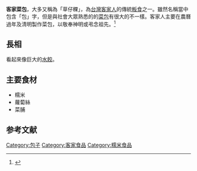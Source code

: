 {{多個問題|
{{inappropriate tone|time=2018-08-10T06:55:02+00:00}}
{{original research|time=2018-08-10T06:55:02+00:00}}
{{Disputed|time=2009-02-10}}
}}
'''客家菜包'''，大多又稱為「草仔粿」，為[[台灣客家人|台灣客家人]]的傳統[[粄食|粄食]]之一。雖然名稱當中包含「包」字，但是與社會大眾熟悉的的[[菜包|菜包]]有很大的不一樣。客家人主要在農曆過年及清明製作菜包，以敬奉神明或弔念祖先。<ref>{{cite web |author1=客委會 |website=http://webc.hakka.gov.tw/findhakkafood/rice_inside4_cht.html}}</ref>

==長相==
看起來像巨大的[[水餃|水餃]]。

==主要食材==
*糯米
*蘿蔔絲
*菜脯

== 参考文献 ==
{{Reflist}}

{{食物小作品}}

[[Category:包子|Category:包子]]
[[Category:客家食品|Category:客家食品]]
[[Category:糯米食品|Category:糯米食品]]